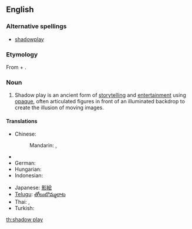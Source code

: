 ==English==

===Alternative spellings===
* [[shadowplay]]

===Etymology===
From {{term|shadow}} + {{term|play}}.

===Noun===
{{wikipedia}}
{{en-noun}}

# Shadow play is an ancient form of [[storytelling]] and [[entertainment]] using [[opaque]], often articulated figures in front of an illuminated backdrop to create the illusion of moving images.

====Translations====
{{trans-top|form of storytelling using opaque figures in front of an illuminated backdrop}}
* Chinese:
*: Mandarin: {{t|zh|皮影戲|sc=Hani}}, {{t|zh|皮影戏|tr=píyǐngxì|sc=Hani}}
* {{trreq|Finnish}}
* German: {{t-|de|Schattenspiel|n}}
* Hungarian: {{t-|hu|árnyjáték}}
* Indonesian: {{t+|id|wayang|xs=Indonesian}}
{{trans-mid}}
* Japanese: [[影絵]]
* [[Telugu]]: [[తోలుబొమ్మలాట]]
* Thai: {{t-|th|หนังตะลุง}}, {{t-|th|ตะลุง}}
* Turkish: {{t+|tr|gölge oyunu}}
{{trans-bottom}}

[[th:shadow play]]